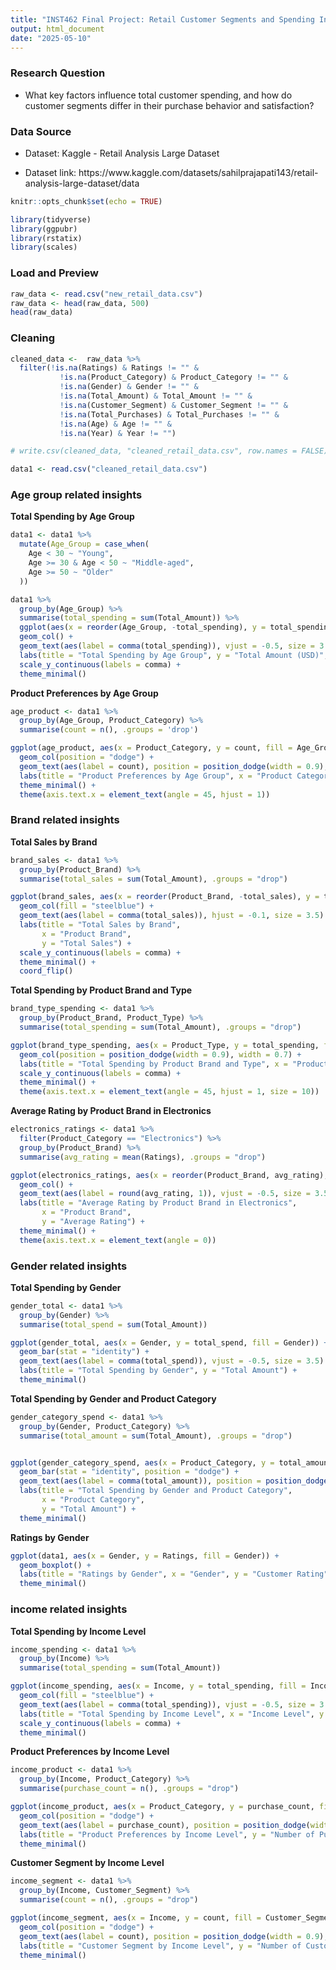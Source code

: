 ```yaml
---
title: "INST462 Final Project: Retail Customer Segments and Spending Insights"
output: html_document
date: "2025-05-10"
---
```


### Research Question
- What key factors influence total customer spending, and how do customer segments differ in their purchase behavior and satisfaction?

### Data Source
- Dataset: Kaggle - Retail Analysis Large Dataset

- Dataset link: https://www.kaggle.com/datasets/sahilprajapati143/retail-analysis-large-dataset/data


```r
knitr::opts_chunk$set(echo = TRUE)

library(tidyverse)
library(ggpubr)
library(rstatix)
library(scales)
```

### Load and Preview

```r
raw_data <- read.csv("new_retail_data.csv") 
raw_data <- head(raw_data, 500)
head(raw_data)
```

### Cleaning

```r
cleaned_data <-  raw_data %>%
  filter(!is.na(Ratings) & Ratings != "" &
           !is.na(Product_Category) & Product_Category != "" &
           !is.na(Gender) & Gender != "" &
           !is.na(Total_Amount) & Total_Amount != "" &
           !is.na(Customer_Segment) & Customer_Segment != "" &
           !is.na(Total_Purchases) & Total_Purchases != "" &
           !is.na(Age) & Age != "" &
           !is.na(Year) & Year != "")

# write.csv(cleaned_data, "cleaned_retail_data.csv", row.names = FALSE)

data1 <- read.csv("cleaned_retail_data.csv")

```

### Age group related insights

**Total Spending by Age Group**

```r
data1 <- data1 %>%
  mutate(Age_Group = case_when(
    Age < 30 ~ "Young",
    Age >= 30 & Age < 50 ~ "Middle-aged",
    Age >= 50 ~ "Older"
  ))

data1 %>%
  group_by(Age_Group) %>%
  summarise(total_spending = sum(Total_Amount)) %>%
  ggplot(aes(x = reorder(Age_Group, -total_spending), y = total_spending, fill = Age_Group)) +
  geom_col() +
  geom_text(aes(label = comma(total_spending)), vjust = -0.5, size = 3.5) +
  labs(title = "Total Spending by Age Group", y = "Total Amount (USD)", x = "Age Group") +
  scale_y_continuous(labels = comma) +
  theme_minimal()

```

**Product Preferences by Age Group**

```r
age_product <- data1 %>%
  group_by(Age_Group, Product_Category) %>%
  summarise(count = n(), .groups = 'drop')

ggplot(age_product, aes(x = Product_Category, y = count, fill = Age_Group)) +
  geom_col(position = "dodge") +
  geom_text(aes(label = count), position = position_dodge(width = 0.9), vjust = -0.5, size = 3.3) +
  labs(title = "Product Preferences by Age Group", x = "Product Category", y = "Number of Purchases") +
  theme_minimal() +
  theme(axis.text.x = element_text(angle = 45, hjust = 1))

```

### Brand related insights

**Total Sales by Brand**

```r
brand_sales <- data1 %>%
  group_by(Product_Brand) %>%
  summarise(total_sales = sum(Total_Amount), .groups = "drop")

ggplot(brand_sales, aes(x = reorder(Product_Brand, -total_sales), y = total_sales)) +
  geom_col(fill = "steelblue") +
  geom_text(aes(label = comma(total_sales)), hjust = -0.1, size = 3.5) +
  labs(title = "Total Sales by Brand",
       x = "Product Brand",
       y = "Total Sales") +
  scale_y_continuous(labels = comma) +
  theme_minimal() +
  coord_flip() 

```

**Total Spending by Product Brand and Type**

```r
brand_type_spending <- data1 %>%
  group_by(Product_Brand, Product_Type) %>%
  summarise(total_spending = sum(Total_Amount), .groups = "drop")

ggplot(brand_type_spending, aes(x = Product_Type, y = total_spending, fill = Product_Brand)) +
  geom_col(position = position_dodge(width = 0.9), width = 0.7) +
  labs(title = "Total Spending by Product Brand and Type", x = "Product Type", y = "Total Spending") +
  scale_y_continuous(labels = comma) +
  theme_minimal() +
  theme(axis.text.x = element_text(angle = 45, hjust = 1, size = 10))

```

**Average Rating by Product Brand in Electronics**

```r
electronics_ratings <- data1 %>%
  filter(Product_Category == "Electronics") %>%
  group_by(Product_Brand) %>%
  summarise(avg_rating = mean(Ratings), .groups = "drop")

ggplot(electronics_ratings, aes(x = reorder(Product_Brand, avg_rating), y = avg_rating, fill = Product_Brand)) +
  geom_col() +
  geom_text(aes(label = round(avg_rating, 1)), vjust = -0.5, size = 3.5) +
  labs(title = "Average Rating by Product Brand in Electronics",
       x = "Product Brand",
       y = "Average Rating") +
  theme_minimal() +
  theme(axis.text.x = element_text(angle = 0))

```

### Gender related insights

**Total Spending by Gender**

```r
gender_total <- data1 %>%
  group_by(Gender) %>%
  summarise(total_spend = sum(Total_Amount))

ggplot(gender_total, aes(x = Gender, y = total_spend, fill = Gender)) +
  geom_bar(stat = "identity") +
  geom_text(aes(label = comma(total_spend)), vjust = -0.5, size = 3.5) +
  labs(title = "Total Spending by Gender", y = "Total Amount") +
  theme_minimal()

```

**Total Spending by Gender and Product Category**
```r
gender_category_spend <- data1 %>%
  group_by(Gender, Product_Category) %>%
  summarise(total_amount = sum(Total_Amount), .groups = "drop")


ggplot(gender_category_spend, aes(x = Product_Category, y = total_amount, fill = Gender)) +
  geom_bar(stat = "identity", position = "dodge") +
  geom_text(aes(label = comma(total_amount)), position = position_dodge(width = 0.9), vjust = -0.5, size = 3) +
  labs(title = "Total Spending by Gender and Product Category",
       x = "Product Category",
       y = "Total Amount") +
  theme_minimal()

```

**Ratings by Gender**

```r
ggplot(data1, aes(x = Gender, y = Ratings, fill = Gender)) +
  geom_boxplot() +
  labs(title = "Ratings by Gender", x = "Gender", y = "Customer Rating") +
  theme_minimal()

```

### income related insights

**Total Spending by Income Level**

```r
income_spending <- data1 %>%
  group_by(Income) %>%
  summarise(total_spending = sum(Total_Amount))

ggplot(income_spending, aes(x = Income, y = total_spending, fill = Income)) +
  geom_col(fill = "steelblue") +
  geom_text(aes(label = comma(total_spending)), vjust = -0.5, size = 3.5) +
  labs(title = "Total Spending by Income Level", x = "Income Level", y = "Total Amount") +
  scale_y_continuous(labels = comma) +
  theme_minimal()

```

**Product Preferences by Income Level**

```r
income_product <- data1 %>%
  group_by(Income, Product_Category) %>%
  summarise(purchase_count = n(), .groups = "drop")

ggplot(income_product, aes(x = Product_Category, y = purchase_count, fill = Income)) +
  geom_col(position = "dodge") +
  geom_text(aes(label = purchase_count), position = position_dodge(width = 0.9), vjust = -0.5, size = 3) +
  labs(title = "Product Preferences by Income Level", y = "Number of Purchases") +
  theme_minimal() 

```

**Customer Segment by Income Level**

```r
income_segment <- data1 %>%
  group_by(Income, Customer_Segment) %>%
  summarise(count = n(), .groups = "drop")

ggplot(income_segment, aes(x = Income, y = count, fill = Customer_Segment)) +
  geom_col(position = "dodge") +
  geom_text(aes(label = count), position = position_dodge(width = 0.9), vjust = -0.5, size = 3.5) +
  labs(title = "Customer Segment by Income Level", y = "Number of Customers") +
  theme_minimal()

```
